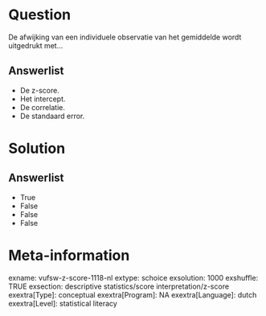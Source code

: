 Question
========
De afwijking van een individuele observatie van het gemiddelde wordt
uitgedrukt met…

Answerlist
----------
* De z-score.
* Het intercept.
* De correlatie.
* De standaard error.

Solution
========










Answerlist
----------
* True
* False
* False
* False

Meta-information
================
exname: vufsw-z-score-1118-nl
extype: schoice
exsolution: 1000
exshuffle: TRUE
exsection: descriptive statistics/score interpretation/z-score
exextra[Type]: conceptual
exextra[Program]: NA
exextra[Language]: dutch
exextra[Level]: statistical literacy

